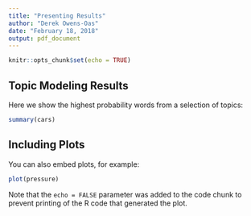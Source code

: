 ```yaml
---
title: "Presenting Results"
author: "Derek Owens-Oas"
date: "February 18, 2018"
output: pdf_document
---
```


```r
knitr::opts_chunk$set(echo = TRUE)
```

## Topic Modeling Results

Here we show the highest probability words from a selection of topics:

```r
summary(cars)
```

## Including Plots

You can also embed plots, for example:

```r
plot(pressure)
```

Note that the `echo = FALSE` parameter was added to the code chunk to prevent printing of the R code that generated the plot.
